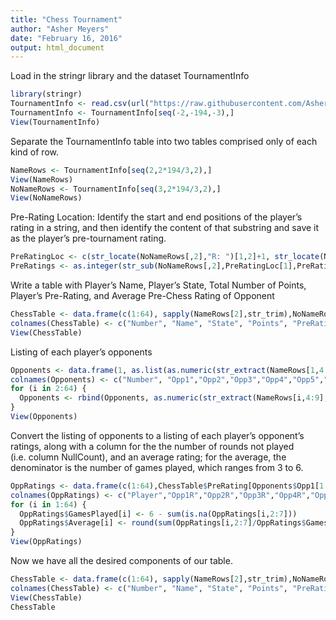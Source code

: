 ```yaml
---
title: "Chess Tournament"
author: "Asher Meyers"
date: "February 16, 2016"
output: html_document
---
```


Load in the stringr library and the dataset TournamentInfo
```r
library(stringr)
TournamentInfo <- read.csv(url("https://raw.githubusercontent.com/AsherMeyers/DATA-607/master/tournamentinfo.txt"), sep = "|", stringsAsFactors=FALSE)
TournamentInfo <- TournamentInfo[seq(-2,-194,-3),]
View(TournamentInfo)
```


Separate the TournamentInfo table into two tables comprised only of each kind of row.
```r
NameRows <- TournamentInfo[seq(2,2*194/3,2),]
View(NameRows)
NoNameRows <- TournamentInfo[seq(3,2*194/3,2),]
View(NoNameRows)
```

Pre-Rating Location: Identify the start and end positions of the player's rating in a string, and then identify the content of that substring and save it as the player's pre-tournament rating.
```r
PreRatingLoc <- c(str_locate(NoNameRows[,2],"R: ")[1,2]+1, str_locate(NoNameRows[,2], "R: ")[1,2]+4)
PreRatings <- as.integer(str_sub(NoNameRows[,2],PreRatingLoc[1],PreRatingLoc[2]))
```

Write a table with Player’s Name, Player’s State, Total Number of Points, Player’s Pre-Rating, and Average Pre-Chess Rating of Opponent
```r
ChessTable <- data.frame(c(1:64), sapply(NameRows[2],str_trim),NoNameRows[1],NameRows[3], PreRatings)
colnames(ChessTable) <- c("Number", "Name", "State", "Points", "PreRating")
View(ChessTable)
```


Listing of each player's opponents
```r
Opponents <- data.frame(1, as.list(as.numeric(str_extract(NameRows[1,4:9],"[0-9]{1,2}"))))
colnames(Opponents) <- c("Number", "Opp1","Opp2","Opp3","Opp4","Opp5","Opp6")
for (i in 2:64) {
  Opponents <- rbind(Opponents, as.numeric(str_extract(NameRows[i,4:9],"[0-9]{1,2}")))
}
View(Opponents)
```

Convert the listing of opponents to a listing of each player's opponent's ratings, along with a column for the the number of rounds not played (i.e. column NullCount), and an average rating; for the average, the denominator is the number of games played, which ranges from 3 to 6.

```r
OppRatings <- data.frame(c(1:64),ChessTable$PreRating[Opponents$Opp1[1:64]],ChessTable$PreRating[Opponents$Opp2[1:64]],ChessTable$PreRating[Opponents$Opp3[1:64]],ChessTable$PreRating[Opponents$Opp4[1:64]],ChessTable$PreRating[Opponents$Opp5[1:64]],ChessTable$PreRating[Opponents$Opp6[1:64]])
colnames(OppRatings) <- c("Player","Opp1R","Opp2R","Opp3R","Opp4R","Opp5R","Opp6R")
for (i in 1:64) {
  OppRatings$GamesPlayed[i] <- 6 - sum(is.na(OppRatings[i,2:7]))
  OppRatings$Average[i] <- round(sum(OppRatings[i,2:7]/OppRatings$GamesPlayed[i], na.rm = TRUE),0)
}
View(OppRatings)
```

Now we have all the desired components of our table. 

```r
ChessTable <- data.frame(c(1:64), sapply(NameRows[2],str_trim),NoNameRows[1],NameRows[3], PreRatings, OppRatings$Average)
colnames(ChessTable) <- c("Number", "Name", "State", "Points", "PreRating","OpponentAverage")
View(ChessTable)
ChessTable
```
